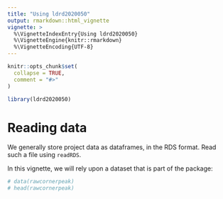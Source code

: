 ```yaml
---
title: "Using ldrd2020050"
output: rmarkdown::html_vignette
vignette: >
  %\VignetteIndexEntry{Using ldrd2020050}
  %\VignetteEngine{knitr::rmarkdown}
  %\VignetteEncoding{UTF-8}
---
```


```r
knitr::opts_chunk$set(
  collapse = TRUE,
  comment = "#>"
)
```

```r
library(ldrd2020050)
```

# Reading data

We generally store project data as dataframes, in the RDS format. Read such
a file using `readRDS`.

In this vignette, we will rely upon a dataset that is part of the package:

```r
# data(rawcornerpeak)
# head(rawcornerpeak)
```

